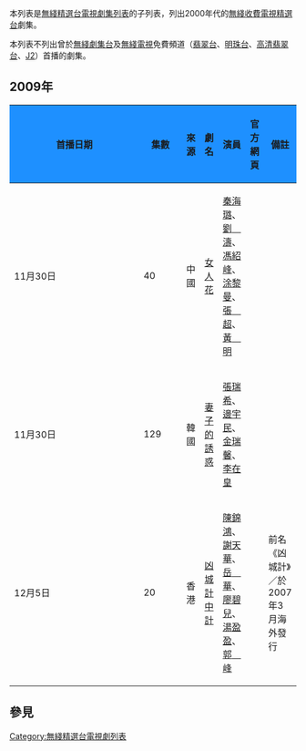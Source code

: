 本列表是[[無綫精選台電視劇集列表|無綫精選台電視劇集列表]]的子列表，列出2000年代的[[無綫收費電視|無綫收費電視]][[無綫精選台|精選台]]劇集。

本列表不列出曾於[[無綫劇集台|無綫劇集台]]及[[無綫電視|無綫電視]]免費頻道（[[翡翠台|翡翠台]]、[[明珠台|明珠台]]、[[高清翡翠台|高清翡翠台]]、[[J2|J2]]）首播的劇集。

==2009年==
{{main|無綫精選台電視劇集列表 (2009年)}}
{|class="wikitable sortable" style="width:100%"
|-style="color:white" align="center"
!width="8%" style="background-color:dodgerblue"|首播日期!!width="5%" style="background-color:dodgerblue"|集數!!width="5%" style="background-color:dodgerblue"|來源!!width="15%" style="background-color:dodgerblue"|劇名!!width="34%" style="background-color:dodgerblue"|演員!!width="9%" style="background-color:dodgerblue"|官方網頁!!width="12%" style="background-color:dodgerblue"|備註
|-
|11月30日||40||中國||[[女人花_(2008年電視劇)|女人花]]||[[秦海璐|秦海璐]]、[[劉濤|劉　濤]]、[[馮紹峰|馮紹峰]]、[[涂黎曼|涂黎曼]]、[[張超|張　超]]、[[黃明|黃　明]]||||
|-
|11月30日||129||韓國||[[妻子的誘惑|妻子的誘惑]]||[[張瑞希|張瑞希]]、[[邊宇民|邊宇民]]、[[金瑞馨|金瑞馨]]、[[李在皇|李在皇]]||||
|-
|12月5日||20||香港||[[凶城計中計|凶城計中計]]||[[陳錦鴻|陳錦鴻]]、[[謝天華|謝天華]]、[[岳華|岳　華]]、[[廖碧兒|廖碧兒]]、[[湯盈盈|湯盈盈]]、[[郭峰_(演員)|郭　峰]]||||前名《凶城計》／於2007年3月海外發行
|}

==參見==
{{電視廣播有限公司劇集列表索引}}

[[Category:無綫精選台電視劇列表|Category:無綫精選台電視劇列表]]